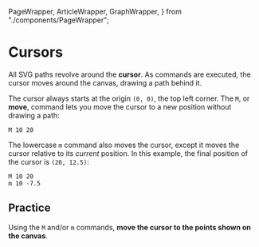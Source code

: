   PageWrapper,
  ArticleWrapper,
  GraphWrapper,
} from "./components/PageWrapper";

<PageWrapper page="02-cursors" numSections={4}>

<ArticleWrapper>

<PageSection index={0}>

# Cursors

All SVG paths revolve around the **cursor**. As commands are executed, the cursor moves around the canvas, drawing a path behind it.

</PageSection>

<PageSection index={1}>

The cursor always starts at the origin `(0, 0)`, the top left corner. The `M`, or **move**, command lets you move the cursor to a new position without drawing a path:

```
M 10 20
```

</PageSection>

<PageSection index={2}>

The lowercase `m` command also moves the cursor, except it moves the cursor relative to its _current_ position. In this example, the final position of the cursor is `(20, 12.5)`:

```
M 10 20
m 10 -7.5
```

</PageSection>

<PageSection index={3}>

## Practice

Using the `M` and/or `m` commands, **move the cursor to the points shown on the canvas**.

<PathEditor />

</PageSection>

<PageFooter />

</ArticleWrapper>

<GraphWrapper>
  <CursorVisual />
</GraphWrapper>

</PageWrapper>
